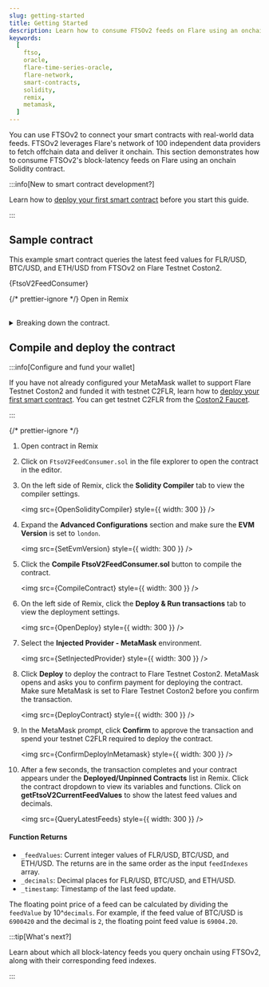 ```yaml
---
slug: getting-started
title: Getting Started
description: Learn how to consume FTSOv2 feeds on Flare using an onchain Solidity contract.
keywords:
  [
    ftso,
    oracle,
    flare-time-series-oracle,
    flare-network,
    smart-contracts,
    solidity,
    remix,
    metamask,
  ]
---
```



You can use FTSOv2 to connect your smart contracts with real-world data feeds. FTSOv2 leverages Flare's network of 100 independent data providers to fetch offchain data and deliver it onchain. This section demonstrates how to consume FTSOv2's block-latency feeds on Flare using an onchain Solidity contract.

:::info[New to smart contract development?]

Learn how to [deploy your first smart contract](/network/getting-started) before you start this guide.

:::

## Sample contract

This example smart contract queries the latest feed values for FLR/USD, BTC/USD, and ETH/USD from FTSOv2 on Flare Testnet Coston2.

<CodeBlock language="solidity" title="FtsoV2FeedConsumer.sol">
  {FtsoV2FeedConsumer}
</CodeBlock>

{/* prettier-ignore */}
<Remix fileName="FtsoV2FeedConsumer.sol">Open in Remix</Remix>
<br></br>

<details>
<summary>Breaking down the contract.</summary>

- **Purpose**: Interacts with the Flare Network to fetch current feed values for specific cryptocurrency pairs (FLR/USD, BTC/USD, ETH/USD).

- **Dependencies**:

  - `ContractRegistry.sol`: Used to get the addresses of various contracts on the Flare network.
  - `FtsoV2Interface.sol`: This interface allows interaction with the FTSOv2 contract, which provides real-time price feeds for various assets.

- **State Variables**:

  - `ftsoV2`: This is a state variable of type `FtsoV2Interface`. It will hold the address of the FTSO V2 contract once initialized.
  - `feedIndexes`: An array of indexes corresponding to different price feeds. In this example:
    - Index 0 corresponds to FLR/USD
    - Index 2 corresponds to BTC/USD
    - Index 9 corresponds to ETH/USD

- **Constructor**:

  - The constructor is a special function that runs only once when the contract is deployed. It initializes the `ftsoV2` state variable by fetching the FTSO V2 contract address using the `ContractRegistry`.

- **Function `getFtsoV2CurrentFeedValues`**:

  - It is marked as `external`, meaning it can be called from outside the contract.
  - It is also marked as `payable`, allowing it to receive Ether when called, though in this example, the Ether is not used.
  - It returns three values:
    - `_feedValues`: The latest price values for the specified feeds.
    - `_decimals`: The decimal precision of each feed value.
    - `_timestamp`: The timestamp when the prices were fetched.

  Inside the function:

  - The `ftsoV2.getFeedsByIndex(feedIndexes)` call retrieves the latest prices for the indexes specified in `feedIndexes`.
  - These values are then returned to the caller.

</details>

## Compile and deploy the contract

:::info[Configure and fund your wallet]

If you have not already configured your MetaMask wallet to support Flare Testnet Coston2 and funded it with testnet C2FLR, learn how to [deploy your first smart contract](/network/getting-started). You can get testnet C2FLR from the [Coston2 Faucet](https://faucet.flare.network/coston2).

:::

{/* prettier-ignore */}
1. <Remix feedName="FtsoV2FeedConsumer.sol">Open contract in Remix</Remix>

2. Click on `FtsoV2FeedConsumer.sol` in the file explorer to open the contract in the editor.

2. On the left side of Remix, click the **Solidity Compiler** tab to view the compiler settings.

   <img src={OpenSolidityCompiler} style={{ width: 300 }} />

3. Expand the **Advanced Configurations** section and make sure the **EVM Version** is set to `london`.

   <img src={SetEvmVersion} style={{ width: 300 }} />

3. Click the **Compile FtsoV2FeedConsumer.sol** button to compile the contract.

    <img src={CompileContract} style={{ width: 300 }} />

4. On the left side of Remix, click the **Deploy & Run transactions** tab to view the deployment settings.

   <img src={OpenDeploy} style={{ width: 300 }} />

5. Select the **Injected Provider - MetaMask** environment.

   <img src={SetInjectedProvider} style={{ width: 300 }} />

6. Click **Deploy** to deploy the contract to Flare Testnet Coston2. MetaMask opens and asks you to confirm payment for deploying the contract. Make sure MetaMask is set to Flare Testnet Coston2 before you confirm the transaction.

    <img src={DeployContract} style={{ width: 300 }} />

7. In the MetaMask prompt, click **Confirm** to approve the transaction and spend your testnet C2FLR required to deploy the contract.

    <img src={ConfirmDeployInMetamask} style={{ width: 300 }} />

8. After a few seconds, the transaction completes and your contract appears under the **Deployed/Unpinned Contracts** list in Remix. Click the contract dropdown to view its variables and functions. Click on **getFtsoV2CurrentFeedValues** to show the latest feed values and decimals.

    <img src={QueryLatestFeeds} style={{ width: 300 }} />

#### Function Returns

- `_feedValues`: Current integer values of FLR/USD, BTC/USD, and ETH/USD. The returns are in the same order as the input `feedIndexes` array.
- `_decimals`: Decimal places for FLR/USD, BTC/USD, and ETH/USD.
- `_timestamp`: Timestamp of the last feed update.

The floating point price of a feed can be calculated by dividing the `feedValue` by 10^`decimals`. For example, if the feed value of BTC/USD is `6900420` and the decimal is `2`, the floating point feed value is `69004.20`.

:::tip[What's next?]

Learn about which all block-latency feeds you query onchain using FTSOv2, along with their corresponding feed indexes.

:::
